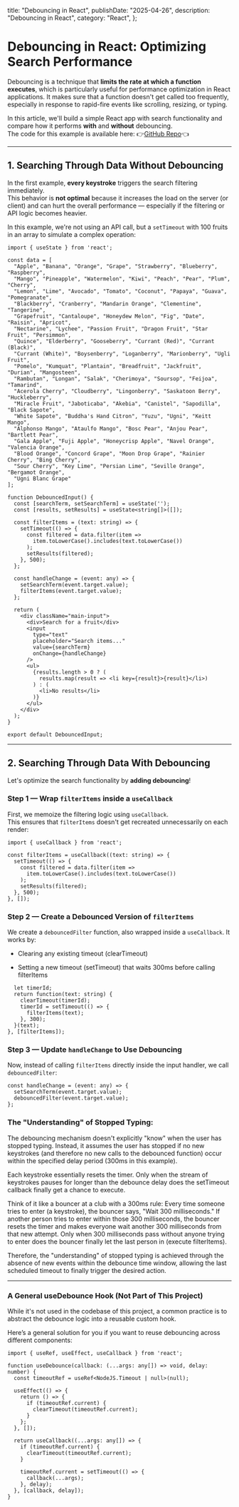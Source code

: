   title: "Debouncing in React",
  publishDate: "2025-04-26",
  description: "Debouncing in React",
  category: "React",
};

# Debouncing in React: Optimizing Search Performance

Debouncing is a technique that **limits the rate at which a function executes**, which is particularly useful for performance optimization in React applications. It makes sure that a function doesn't get called too frequently, especially in response to rapid-fire events like scrolling, resizing, or typing.

In this article, we'll build a simple React app with search functionality and compare how it performs **with** and **without** debouncing.  
The code for this example is available here: 👉[GitHub Repo](https://github.com/Amirali-Khamseh/Debouncing-React)👈

---

## 1. Searching Through Data **Without Debouncing**

In the first example, **every keystroke** triggers the search filtering immediately.  
This behavior is **not optimal** because it increases the load on the server (or client) and can hurt the overall performance — especially if the filtering or API logic becomes heavier.

In this example, we're not using an API call, but a `setTimeout` with 100 fruits in an array to simulate a complex operation:

```tsx
import { useState } from 'react';

const data = [
  "Apple", "Banana", "Orange", "Grape", "Strawberry", "Blueberry", "Raspberry",
  "Mango", "Pineapple", "Watermelon", "Kiwi", "Peach", "Pear", "Plum", "Cherry",
  "Lemon", "Lime", "Avocado", "Tomato", "Coconut", "Papaya", "Guava", "Pomegranate",
  "Blackberry", "Cranberry", "Mandarin Orange", "Clementine", "Tangerine",
  "Grapefruit", "Cantaloupe", "Honeydew Melon", "Fig", "Date", "Raisin", "Apricot",
  "Nectarine", "Lychee", "Passion Fruit", "Dragon Fruit", "Star Fruit", "Persimmon",
  "Quince", "Elderberry", "Gooseberry", "Currant (Red)", "Currant (Black)",
  "Currant (White)", "Boysenberry", "Loganberry", "Marionberry", "Ugli Fruit",
  "Pomelo", "Kumquat", "Plantain", "Breadfruit", "Jackfruit", "Durian", "Mangosteen",
  "Rambutan", "Longan", "Salak", "Cherimoya", "Soursop", "Feijoa", "Tamarind",
  "Acerola Cherry", "Cloudberry", "Lingonberry", "Saskatoon Berry", "Huckleberry",
  "Miracle Fruit", "Jaboticaba", "Akebia", "Canistel", "Sapodilla", "Black Sapote",
  "White Sapote", "Buddha's Hand Citron", "Yuzu", "Ugni", "Keitt Mango",
  "Alphonso Mango", "Ataulfo Mango", "Bosc Pear", "Anjou Pear", "Bartlett Pear",
  "Gala Apple", "Fuji Apple", "Honeycrisp Apple", "Navel Orange", "Valencia Orange",
  "Blood Orange", "Concord Grape", "Moon Drop Grape", "Rainier Cherry", "Bing Cherry",
  "Sour Cherry", "Key Lime", "Persian Lime", "Seville Orange", "Bergamot Orange",
  "Ugni Blanc Grape"
];

function DebouncedInput() {
  const [searchTerm, setSearchTerm] = useState('');
  const [results, setResults] = useState<string[]>([]);

  const filterItems = (text: string) => {
    setTimeout(() => {
      const filtered = data.filter(item =>
        item.toLowerCase().includes(text.toLowerCase())
      );
      setResults(filtered);
    }, 500);
  };

  const handleChange = (event: any) => {
    setSearchTerm(event.target.value);
    filterItems(event.target.value);
  };

  return (
    <div className="main-input">
      <div>Search for a fruit</div>
      <input
        type="text"
        placeholder="Search items..."
        value={searchTerm}
        onChange={handleChange}
      />
      <ul>
        {results.length > 0 ? (
          results.map(result => <li key={result}>{result}</li>)
        ) : (
          <li>No results</li>
        )}
      </ul>
    </div>
  );
}

export default DebouncedInput;
```

---
## 2. Searching Through Data **With Debouncing**

Let's optimize the search functionality by **adding debouncing**!


### Step 1 — Wrap `filterItems` inside a `useCallback`

First, we memoize the filtering logic using `useCallback`.  
This ensures that `filterItems` doesn't get recreated unnecessarily on each render:

```tsx
import { useCallback } from 'react';

const filterItems = useCallback((text: string) => {
  setTimeout(() => {
    const filtered = data.filter(item =>
      item.toLowerCase().includes(text.toLowerCase())
    );
    setResults(filtered);
  }, 500);
}, []);
```
### Step 2 — Create a Debounced Version of `filterItems`
We create a `debouncedFilter` function, also wrapped inside a `useCallback`.
It works by:

- Clearing any existing timeout (clearTimeout)

- Setting a new timeout (setTimeout) that waits 300ms before calling filterItems
```tsx const debouncedFilter = useCallback((text: string) => {
  let timerId;
  return function(text: string) {
    clearTimeout(timerId);
    timerId = setTimeout(() => {
      filterItems(text);
    }, 300);
  }(text);
}, [filterItems]);
```

### Step 3 — Update `handleChange` to Use Debouncing
Now, instead of calling `filterItems` directly inside the input handler, we call `debouncedFilter`:
```tsx
const handleChange = (event: any) => {
  setSearchTerm(event.target.value);
  debouncedFilter(event.target.value);
};

```

### The "Understanding" of Stopped Typing:

The debouncing mechanism doesn't explicitly "know" when the user has stopped typing. Instead, it assumes the user has stopped if no new keystrokes (and therefore no new calls to the debounced function) occur within the specified delay period (300ms in this example).

Each keystroke essentially resets the timer. Only when the stream of keystrokes pauses for longer than the debounce delay does the setTimeout callback finally get a chance to execute.

Think of it like a bouncer at a club with a 300ms rule: Every time someone tries to enter (a keystroke), the bouncer says, "Wait 300 milliseconds." If another person tries to enter within those 300 milliseconds, the bouncer resets the timer and makes everyone wait another 300 milliseconds from that new attempt. Only when 300 milliseconds pass without anyone trying to enter does the bouncer finally let the last person in (execute filterItems).

Therefore, the "understanding" of stopped typing is achieved through the absence of new events within the debounce time window, allowing the last scheduled timeout to finally trigger the desired action.


---
### A General useDebounce Hook (Not Part of This Project)
While it's not used in the codebase of this project, a common practice is to abstract the debounce logic into a reusable custom hook.

Here’s a general solution for you if you want to reuse debouncing across different components:
```tsx
import { useRef, useEffect, useCallback } from 'react';

function useDebounce(callback: (...args: any[]) => void, delay: number) {
  const timeoutRef = useRef<NodeJS.Timeout | null>(null);

  useEffect(() => {
    return () => {
      if (timeoutRef.current) {
        clearTimeout(timeoutRef.current);
      }
    };
  }, []);

  return useCallback((...args: any[]) => {
    if (timeoutRef.current) {
      clearTimeout(timeoutRef.current);
    }

    timeoutRef.current = setTimeout(() => {
      callback(...args);
    }, delay);
  }, [callback, delay]);
}

```